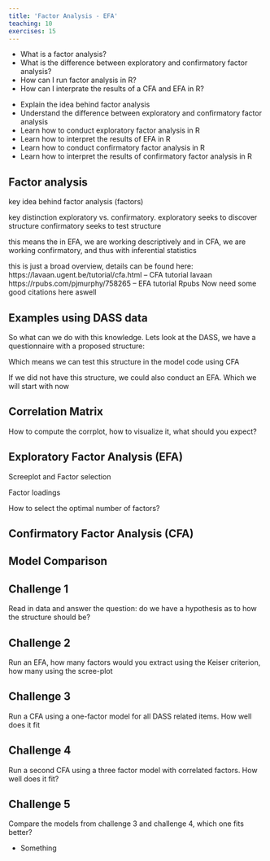 ```yaml
---
title: 'Factor Analysis - EFA'
teaching: 10
exercises: 15
---
```


:::::::::::::::::::::::::::::::::::::: questions 

- What is a factor analysis?
- What is the difference between exploratory and confirmatory factor analysis?
- How can I run factor analysis in R?
- How can I interprate the results of a CFA and EFA in R?

::::::::::::::::::::::::::::::::::::::::::::::::

::::::::::::::::::::::::::::::::::::: objectives

- Explain the idea behind factor analysis
- Understand the difference between exploratory and confirmatory factor analysis
- Learn how to conduct exploratory factor analysis in R
- Learn how to interpret the results of EFA in R
- Learn how to conduct confirmatory factor analysis in R
- Learn how to interpret the results of confirmatory factor analysis in R
::::::::::::::::::::::::::::::::::::::::::::::::

## Factor analysis

key idea behind factor analysis (factors)

key distinction exploratory vs. confirmatory. 
exploratory seeks to discover structure
confirmatory seeks to test structure

this means the in EFA, we are working descriptively
and in CFA, we are working confirmatory, and thus with inferential statistics

this is just a broad overview, details can be found here:
https://lavaan.ugent.be/tutorial/cfa.html -- CFA tutorial lavaan
https://rpubs.com/pjmurphy/758265 -- EFA tutorial Rpubs
Now need some good citations here aswell

## Examples using DASS data
So what can we do with this knowledge.
Lets look at the DASS, we have a questionnaire with a proposed structure:

Which means we can test this structure in the model code using CFA

If we did not have this structure, we could also conduct an EFA. Which we will start with now

## Correlation Matrix
How to compute the corrplot, how to visualize it, what should you expect?

## Exploratory Factor Analysis (EFA)

Screeplot and Factor selection

Factor loadings

How to select the optimal number of factors?

## Confirmatory Factor Analysis (CFA)

## Model Comparison

::: challenge 

## Challenge 1

Read in data and answer the question: do we have a hypothesis as to how the structure should be?

:::

::: challenge 

## Challenge 2

Run an EFA, how many factors would you extract using the Keiser criterion, how many using the scree-plot

:::

::: challenge 

## Challenge 3

Run a CFA using a one-factor model for all DASS related items. How well does it fit

:::

::: challenge 

## Challenge 4

Run a second CFA using a three factor model with correlated factors. How well does it fit?
:::

::: challenge 

## Challenge 5

Compare the models from challenge 3 and challenge 4, which one fits better?

:::

::::::::::::::::::::::::::::::::::::: keypoints 

- Something

::::::::::::::::::::::::::::::::::::::::::::::::

